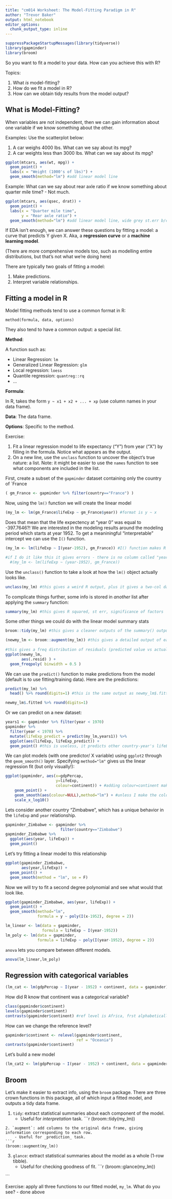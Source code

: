 ```yaml
---
title: "cm014 Worksheet: The Model-Fitting Paradigm in R"
author: "Trevor Baker"
output: html_notebook
editor_options: 
  chunk_output_type: inline
---
```


```r
suppressPackageStartupMessages(library(tidyverse))
library(gapminder)
library(broom)
```

So you want to fit a model to your data. How can you achieve this with R?

Topics:

1. What _is_ model-fitting?
2. How do we fit a model in R?
3. How can we obtain tidy results from the model output?

## What is Model-Fitting?

When variables are not independent, then we can gain information about one variable if we know something about the other.

Examples: Use the scatterplot below:

1. A car weighs 4000 lbs. What can we say about its mpg?
2. A car weights less than 3000 lbs. What can we say about its mpg?

```r

ggplot(mtcars, aes(wt, mpg)) +
  geom_point() +
  labs(x = "Weight (1000's of lbs)") +
  geom_smooth(method="lm") #add linear model line

```

Example: What can we say about rear axle ratio if we know something about quarter mile time?
- Not much.

```r
ggplot(mtcars, aes(qsec, drat)) + 
  geom_point() +
  labs(x = "Quarter mile time",
       y = "Rear axle ratio") +
  geom_smooth(method="lm") #add linear model line, wide grey st.err b/c poor relationship
```


If EDA isn't enough, we can answer these questions by fitting a model: a curve that predicts Y given X. Aka, a __regression curve__ or a __machine learning model__. 

(There are more comprehensive models too, such as modelling entire distributions, but that's not what we're doing here)

There are typically two goals of fitting a model:

1. Make predictions.
2. Interpret variable relationships.

## Fitting a model in R

Model fitting methods tend to use a common format in R:

```
method(formula, data, options)
```

They also tend to have a common output: a special _list_. 

__Method__:

A function such as:

- Linear Regression: `lm`
- Generalized Linear Regression: `glm`
- Local regression: `loess`
- Quantile regression: `quantreg::rq`
- ...

__Formula__:

In R, takes the form `y ~ x1 + x2 + ... + xp` (use column names in your data frame).

__Data__: The data frame.

__Options__: Specific to the method.

Exercise:

1. Fit a linear regression model to life expectancy ("Y") from year ("X") by filling in the formula. Notice what appears as the output.
2. On a new line, use the `unclass` function to uncover the object's true nature: a list. Note: it might be easier to use the `names` function to see what components are included in the list. 

First, create a subset of the `gapminder` dataset containing only the country of `France
```r
( gm_France <- gapminder %>% filter(country=="France") )
```

Now, using the `lm()` function we will create the linear model
```r
(my_lm <- lm(gm_France$lifeExp ~ gm_France$year)) #format is y ~ x
```
Does that mean that the life expectency at "year 0" was equal to -397.7646?!
We are interested in the modeling results around the modeling period which starts at year 1952. To get a meaniningful "interpretable" intercept we can use the `I()` function.
```r
(my_lm <- lm(lifeExp ~ I(year-1952), gm_France)) #I() function makes R use the modified data 

#if I do it like this it gives errors - there is no column called "year-1952"
  #(my_lm <- lm(lifeExp ~ (year-1952), gm_France)) 

```

Use the `unclass()` function to take a look at how the `lm()` object actually looks like.
```r
unclass(my_lm) #this gives a weird R output, plus it gives a two-col dataframe containing all the predicted values
```

To complicate things further, some info is stored in _another_ list after applying the `summary` function:

```r
summary(my_lm) #this gives R squared, st err, significance of factors
```

Some other things we could do with the linear model summary stats
```r
broom::tidy(my_lm) #this gives a cleaner outputs of the summary() outputs

(newmy_lm <- broom::augment(my_lm)) #this gives a detailed output of each model prediction
 
#this gives a freq distribution of residuals (predicted value vs actual value)
ggplot(newmy_lm, 
       aes(.resid) ) +
  geom_freqpoly( binwidth = 0.5 )
```


We can use the `predict()` function to make predictions from the model (default is to use fitting/training data). Here are the predictions:

```r
predict(my_lm) %>% 
  head() %>% round(digits=1) #this is the same output as newmy_lm$.fitted, below

newmy_lm$.fitted %>% round(digits=1)

```






Or we can predict on a new dataset:
```r
years1 <- gapminder %>% filter(year < 1970)
gapminder %>% 
  filter(year < 1970) %>% 
  mutate(lifeExp_predict = predict(my_lm,years1)) %>%
  ggplot(aes(lifeExp, lifeExp_predict)) +
  geom_point() #this is useless, it predicts other country-year's lifeExp based onFrance's lifeExp-year relationship

```



We can plot models (with one predictor/ X variable) using `ggplot2` through the `geom_smooth()` layer. Specifying `method="lm"` gives us the linear regression fit (but only visually!):

```r
ggplot(gapminder, aes(x=gdpPercap, 
                      y=lifeExp,
                      colour=continent)) + #adding colour=continent makes it have different regressions for each continent
    geom_point() +
    geom_smooth(aes(colour=NULL),method="lm") + #unless I make the colour mapping NULL here
    scale_x_log10()
```
Lets consider another country "Zimbabwe", which has a unique behavior in the `lifeExp` and `year` relationship.
```r
gapminder_Zimbabwe <- gapminder %>%
                        filter(country=="Zimbabwe")
gapminder_Zimbabwe %>% 
  ggplot(aes(year, lifeExp)) + 
  geom_point()
```
Let's try fitting a linear model to this relationship
```r
ggplot(gapminder_Zimbabwe, 
       aes(year,lifeExp)) + 
  geom_point() + 
  geom_smooth(method = "lm", se = F)
```
Now we will try to fit a second degree polynomial and see what would that look like.
```r
ggplot(gapminder_Zimbabwe, aes(year, lifeExp)) + 
  geom_point() + 
  geom_smooth(method="lm",
              formula = y ~ poly(I(x-1952), degree = 2))

```

```r
lm_linear <- lm(data = gapminder,
                formula = lifeExp ~ I(year-1952))
lm_poly <- lm(data = gapminder,
              formula = lifeExp ~ poly(I(year-1952), degree = 2))
```
`anova` lets you compare between different models.
```r
anova(lm_linear,lm_poly)
```
## Regression with categorical variables

```r
(lm_cat <- lm(gdpPercap ~ I(year - 1952) + continent, data = gapminder))

```
How did R know that continent was a categorical variable?
```r
class(gapminder$continent)
levels(gapminder$continent)
contrasts(gapminder$continent) #ref level is Africa, frst alphabetically
```
How can we change the reference level?
```r
gapminder$continent <- relevel(gapminder$continent, 
                               ref = "Oceania")
contrasts(gapminder$continent)
```
Let's build a new model
```r
(lm_cat2 <- lm(gdpPercap ~ I(year - 1952) + continent, data = gapminder))

```


## Broom

Let's make it easier to extract info, using the `broom` package. There are three crown functions in this package, all of which input a fitted model, and outputs a tidy data frame.

1. `tidy`: extract statistical summaries about each component of the model.
    - Useful for _interpretation_ task.
```r

(broom::tidy(my_lm))

```
2. `augment`: add columns to the original data frame, giving information corresponding to each row.
    - Useful for _prediction_ task.
```r

(broom::augment(my_lm))

```
3. `glance`: extract statistical summaries about the model as a whole (1-row tibble).
    - Useful for checking goodness of fit.
```r

(broom::glance(my_lm))

```

Exercise: apply all three functions to our fitted model, `my_lm`. What do you see?
- done above